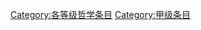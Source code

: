 {{catmore1|[[Wikipedia:哲学专题|Wikipedia:哲学专题]]}}
{{Articles by Quality|topic=哲学|project=哲学|format=TOC}}
{{emptycat}}

[[Category:各等级哲学条目|Category:各等级哲学条目]]
[[Category:甲级条目|Category:甲级条目]]